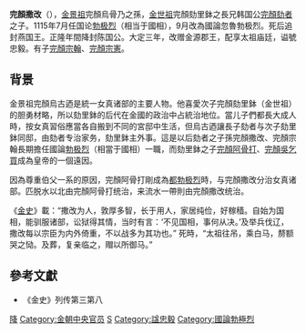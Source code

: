 '''完顏撒改'''（{{bd|||1121年|catIdx=W}}），[[金景祖|金景祖]]完顏烏骨乃之孫，[[金世祖|金世祖]]完顏劾里鉢之長兄韩国公[[完顏劾者|完顏劾者]]之子。1115年7月任国论[[勃极烈|勃极烈]]（相当于國相），9月改為國論忽魯勃极烈。死后追封燕国王。正隆年間降封陈国公。大定三年，改赠金源郡王，配享太祖庙廷，谥號忠毅。有子[[完顏宗翰|完顏宗翰]]、[[完顏宗憲|完顏宗憲]]。

==背景==
金景祖完顏烏古迺是統一女真诸部的主要人物。他喜愛次子完顏劾里鉢（金世祖）的胆勇材略，所以劾里鉢的后代在金國的政治中占統治地位。當儿子們都長大成人時，按女真習俗應當各自搬到不同的宮邸中生活，但烏古迺讓長子劾者与次子劾里鉢同邸，由劾者专治家务，劾里鉢主外事。這是以后劾者之子孫完顏撒改、完顏宗翰長期擔任國論[[勃极烈|勃极烈]]（相當于國相）一職，而劾里鉢之子[[完顏阿骨打|完顏阿骨打]]、[[完顏吳乞買|完顏吳乞買]]成為皇帝的一個遠因。

因為尊重伯父一系的原因，完顏阿骨打剛成為[[都勃极烈|都勃极烈]]時，与完顏撒改分治女真诸部。匹脱水以北由完顏阿骨打统治，来流水一帶則由完顏撒改统治。

《[[金史|金史]]》載：“撒改为人，敦厚多智，长于用人，家居纯俭，好稼穑。自始为国相，能驯服诸部，讼狱得其情，当时有言：‘不见国相，事何从决。’及举兵伐辽，撒改每以宗臣为内外倚重，不以战多为其功也。” 死時，“太祖往吊，乘白马，剺额哭之恸。及葬，复亲临之，赗以所御马。”

==參考文獻==
*《金史》列传第三第八
{{金朝人物小作品}}
[[Category:金朝宗室国王|降]]
[[Category:金朝中央官员|Category:金朝中央官员]]
[[Category:完颜氏|S]]
[[Category:諡忠毅|Category:諡忠毅]]
[[Category:國論勃極烈|Category:國論勃極烈]]